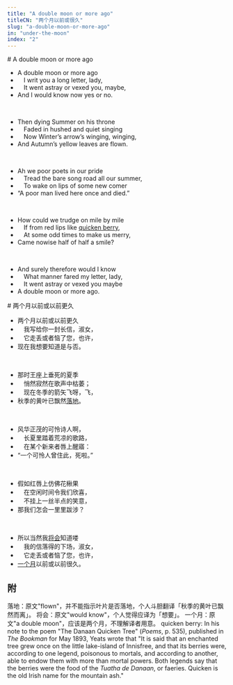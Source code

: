 ```yaml
---
title: "A double moon or more ago"
titleCN: "两个月以前或很久"
slug: "a-double-moon-or-more-ago"
in: "under-the-moon"
index: "2"
---
```


<PoemContent>

<PoemSection>
# A double moon or more ago

- A double moon or more ago
-  I writ you a long letter, lady,
-  It went astray or vexed you, maybe,
- And I would know now yes or no.

<br />

- Then dying Summer on his throne
-  Faded in hushed and quiet singing
-  Now Winter’s arrow’s winging, winging,
- And Autumn’s yellow leaves are flown.

<br />

- Ah we poor poets in our pride
-  Tread the bare song road all our summer,
-  To wake on lips of some new comer
- “A poor man lived here once and died.”

<br />

- How could we trudge on mile by mile
-  If from red lips like [quicken berry](#4),
-  At some odd times to make us merry,
- Came nowise half of half a smile?

<br />

- And surely therefore would I know
-  What manner fared my letter, lady,
-  It went astray or vexed you maybe
- A double moon or more ago.

</PoemSection>

<PoemSection>
# 两个月以前或以前更久 

- 两个月以前或以前更久
- 　我写给你一封长信，淑女，
- 　它走丢或者恼了您，也许，
- 现在我想要知道是与否。

<br />

- 那时王座上垂死的夏季
- 　悄然寂然在歌声中枯萎；
- 　现在冬季的箭矢飞呀，飞，
- 秋季的黄叶已飘然[落地](#1)。

<br />

- 风华正茂的可怜诗人啊，
- 　长夏里踏着荒凉的歌路，
- 　在某个新来者唇上醒寤：
- “一个可怜人曾住此，死啦。”

<br />

- 假如红唇上仿佛花楸果
- 　在空闲时间令我们欣喜，
- 　不挂上一丝半点的笑意，
- 那我们怎会一里里跋涉？

<br />

- 所以当然我[将会](#2)知道喽
- 　我的信落得的下场，淑女，
- 　它走丢或者恼了您，也许，
- [一个月](#3)以前或以前很久。

</PoemSection>

</PoemContent>

## 附

<PoemAppendix source="维护者注——">
<PoemFootnote index={1}>
落地：原文"flown"，并不能指示叶片是否落地，个人斗胆翻译「秋季的黄叶已飘然而离」。
</PoemFootnote>
<PoemFootnote index={2}>
将会：原文"would know"，个人觉得应译为「想要」。
</PoemFootnote>
<PoemFootnote index={3}>
一个月：原文"a double moon"，应该是两个月，不理解译者用意。
</PoemFootnote>
</PoemAppendix>

<PoemAppendix source="George Bornstein—">
<PoemFootnote index={4}>
quicken berry: In his note to the poem "The Danaan Quicken Tree" (<em lang="en">Poems</em>, p. 535), published in <em lang="en">The Bookman</em> for May 1893, Yeats wrote that "It is said that an enchanted tree grew once on the little lake-island of Innisfree, and that its berries were, according to one legend, poisonous to mortals, and according to another, able to endow them with more than mortal powers. Both legends say that the berries were the food of the <em lang="en">Tuatha de Danaan</em>, or faeries. Quicken is the old Irish name for the mountain ash."
</PoemFootnote>
</PoemAppendix>

<PoemTranslator translator="傅浩"/>
